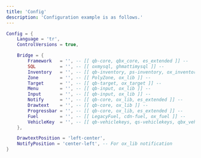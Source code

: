 ```yaml
---
title: 'Config'
description: 'Configuration example is as follows.'
---
```


```lua
Config = {
    Language = 'tr',
    ControlVersions = true,

    Bridge = {
        Framework   = '', -- [[ qb-core, qbx_core, es_extended ]] --
        SQL         = '', -- [[ oxmysql, ghmattimysql ]] --
        Inventory   = '', -- [[ qb-inventory, ps-inventory, ox_inventory, qs-inventory, mInventory ]] --
        Zone        = '', -- [[ PolyZone, ox_lib ]] --
        Target      = '', -- [[ qb-target, ox_target ]] --
        Menu        = '', -- [[ qb-input, ox_lib ]] --
        Input       = '', -- [[ qb-input, ox_lib ]] --
        Notify      = '', -- [[ qb-core, ox_lib, es_extended ]] --
        Drawtext    = '', -- [[ qb-core, ox_lib ]] --
        Progressbar = '', -- [[ qb-core, ox_lib, es_extended ]] --
        Fuel        = '', -- [[ LegacyFuel, cdn-fuel, ox_fuel ]] --
        VehicleKey  = '', -- [[ qb-vehiclekeys, qs-vehiclekeys, qbx_vehiclekeys, cad-keys ]] --
    },

    DrawtextPosition = 'left-center',
    NotifyPosition = 'center-left', -- For ox_lib notification
}
```